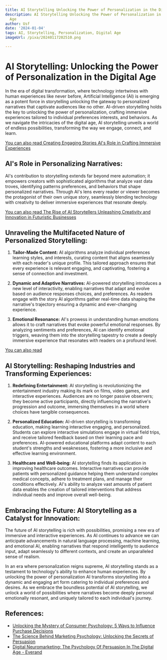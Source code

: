 ```yaml
---
title: AI Storytelling Unlocking the Power of Personalization in the Digital Age
description: AI Storytelling Unlocking the Power of Personalization in the Digital
  Age
author: Usf
date: '2024-01-04'
tags: AI, Storytelling, Personalization, Digital Age
imageUrl: /pixa/20240117202510.png

---
```

# AI Storytelling: Unlocking the Power of Personalization in the Digital Age

In the era of digital transformation, where technology intertwines with human experiences like never before,  Artificial Intelligence (AI) is emerging as a potent  force in storytelling unlocking the gateway to personalized narratives  that  captivate audiences like no other. AI-driven storytelling holds the key to unlocking the power of personalization,  crafting immersive experiences  tailored to individual preferences interests, and behaviors. As we navigate the intricacies of the digital age, AI storytelling unveils  a world of endless possibilities, transforming the way we engage, connect, and learn.

[You can also read Creating  Engaging Stories AI's Role in Crafting Immersive Experiences](Creating%20Engaging%20Stories%20AI%27s%20Role%20in%20Crafting%20Immersive%20Experiences)


##  AI's Role in  Personalizing Narratives:

AI's contribution to  storytelling extends far beyond mere automation; it empowers creators with sophisticated algorithms that analyze vast data troves, identifying patterns preferences, and behaviors  that shape  personalized narratives. Through AI's lens every reader or viewer becomes the protagonist of their  own unique story, seamlessly blending technology with  creativity to  deliver immersive  experiences that resonate deeply.

[You can also read The Rise of AI Storytellers Unleashing  Creativity and Innovation in Futuristic Businesses](The%20Rise%20of%20AI%20Storytellers%20Unleashing%20Creativity%20and%20Innovation%20in%20Futuristic%20Businesses)


## Unraveling  the Multifaceted Nature of Personalized Storytelling:

1. **Tailor-Made Content:**  AI algorithms  analyze individual preferences learning styles, and interests, curating content that aligns seamlessly with each reader's unique profile. This tailored  approach ensures  that every experience is  relevant  engaging,  and captivating, fostering a  sense of connection and investment.

2. **Dynamic and  Adaptive Narratives:** AI-powered  storytelling introduces a new level of interactivity, enabling narratives that adapt and evolve based on audience responses choices,  and preferences. As readers engage with the story  AI algorithms gather real-time  data shaping the narrative's trajectory ensuring a dynamic and ever-changing experience.

3. **Emotional Resonance:** AI's prowess in understanding human emotions allows it to craft narratives that evoke powerful emotional responses. By analyzing sentiments and preferences, AI can identify emotional triggers, weaving them into the storytelling tapestry to create  a deeply immersive experience that resonates with readers on a profound level.

[You can also read ]()


## AI Storytelling: Reshaping Industries and Transforming Experiences:

1. **Redefining Entertainment:** AI storytelling is revolutionizing  the entertainment industry making its mark on films, video  games,  and interactive experiences. Audiences are no longer passive observers; they become active participants, directly influencing the narrative's progression and outcome, immersing themselves  in  a world where choices have tangible consequences.

2. **Personalized Education:** AI-driven storytelling is transforming  education, making learning interactive engaging, and  personalized. Students can explore interactive simulations engage in virtual field trips, and receive tailored feedback based on their learning pace and preferences. AI-powered  educational platforms  adapt content to each student's strengths and weaknesses, fostering  a more inclusive and effective learning environment.

3.  **Healthcare  and Well-being:** AI storytelling finds its application in  improving healthcare outcomes.  Interactive narratives can provide patients with personalized guidance helping them understand complex medical concepts, adhere to treatment plans, and manage their conditions effectively.  AI's ability to analyze vast amounts of patient data enables the creation  of tailored interventions that address individual needs and improve overall well-being.

##  Embracing the Future: AI Storytelling as a Catalyst for Innovation:

The  future of AI  storytelling is rich with possibilities, promising a new era of immersive  and interactive experiences. As AI continues to advance we can anticipate advancements in natural language processing, machine learning, and emotional  AI, enabling narratives that respond intelligently to audience input,  adapt seamlessly to  different contexts, and create an unparalleled sense of realism.

In an era where  personalization reigns supreme, AI storytelling stands as a testament to technology's ability  to enhance human experiences. By unlocking the power of personalization AI transforms storytelling into a dynamic and engaging art form catering to individual preferences and desires. As we embrace  the boundless potential of AI storytelling,  we unlock a world of  possibilities where narratives become  deeply personal emotionally resonant, and uniquely tailored to each individual's journey.

## References:
- [Unlocking the Mystery of Consumer Psychology: 5 Ways to Influence Purchase Decisions](https://www.linkedin.com/pulse/unlocking-mystery-consumer-psychology-5-ways-influence-purchase)
- [The Science Behind Marketing Psychology: Unlocking the Secrets of Persuasion](https://www.jeffbullas.com/marketing-psychology/)
- [Digital Neuromarketing: The Psychology Of Persuasion In The Digital Age - Everand](https://www.everand.com/book/506882361/Digital-Neuromarketing-The-Psychology-Of-Persuasion-In-The-Digital-Age)
